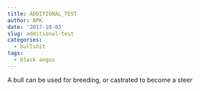 ```yaml
---
title: ADDITIONAL_TEST
author: BPK
date: '2017-10-03'
slug: additional-test
categories:
  - bullshit
tags:
  - black angus
---
```


A bull can be used for breeding, or castrated to become a steer